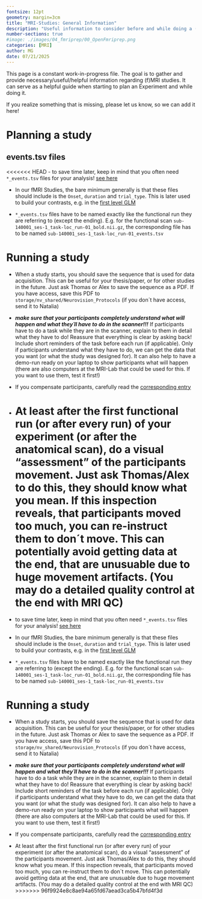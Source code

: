 ```yaml
---
fontsize: 12pt
geometry: margin=3cm
title: "MRI-Studies: General Information"
description: "Useful information to consider before and while doing a (f)MRI Study"
number-sections: true
#image: ./images/04_fmriprep/00_OpenFmriprep.png
categories: [MRI]
author: MG
date: 07/21/2025
---
```


This page is a constant work-in-progress file. The goal is to gather and provide necessary/useful/helpful information regarding (f)MRI studies. It can serve as a helpful guide when starting to plan an Experiment and while doing it.

If you realize something that is missing, please let us know, so we can add it here!

# Planning a study

## events.tsv files

<<<<<<< HEAD
-   to save time later, keep in mind that you often need `*_events.tsv` files for your analysis! [see here](https://bids-specification.readthedocs.io/en/stable/modality-specific-files/task-events.html)

-   In our fMRI Studies, the bare minimum generally is that these files should include is the `Onset`, `duration` and `trial_type`. This is later used to build your contrasts, e.g. in the [first level GLM](../../dicom_to_glm/first_level_glm_nilearn.qmd)

-   `*_events.tsv` files have to be named exactly like the functional run they are referring to (except the ending). E.g. for the functional scan `sub-140001_ses-1_task-loc_run-01_bold.nii.gz`, the corresponding file has to be named `sub-140001_ses-1_task-loc_run-01_events.tsv`

# Running a study

-   When a study starts, you should save the sequence that is used for data acquisition. This can be useful for your thesis/paper, or for other studies in the future. Just ask Thomas or Alex to save the sequence as a PDF. If you have access, save this PDF to `storage/nv_shared/Neurovision_Protocols` (if you don´t have access, send it to Natalia)

-   ***make sure that your participants completely understand what will happen and what they´ll have to do in the scanner!!!*** If participants have to do a task while they are in the scanner, explain to them in detail what they have to do! Reassure that everything is clear by asking back! Include short reminders of the task before each run (if applicable). Only if participants understand what they have to do, we can get the data that you want (or what the study was designed for). It can also help to have a demo-run ready on your laptop to show participants what will happen (there are also computers at the MRI-Lab that could be used for this. If you want to use them, test it first!)

-   If you compensate participants, carefully read the [corresponding entry](../../people/compensation/compensation.qmd)

-   At least after the first functional run (or after every run) of your experiment (or after the anatomical scan), do a visual "assessment" of the participants movement. Just ask Thomas/Alex to do this, they should know what you mean. If this inspection reveals, that participants moved too much, you can re-instruct them to don´t move. This can potentially avoid getting data at the end, that are unusuable due to huge movement artifacts. (You may do a detailed quality control at the end with MRI QC)
=======
- to save time later, keep in mind that you often need `*_events.tsv` files for your analysis! [see here](https://bids-specification.readthedocs.io/en/stable/modality-specific-files/task-events.html)

- In our fMRI Studies, the bare minimum generally is that these files should include is the `Onset`, `duration` and `trial_type`. This is later used to build your contrasts, e.g. in the [first level GLM](../../../dicom_to_glm/first_level_glm_nilearn.qmd)

- `*_events.tsv` files have to be named exactly like the functional run they are referring to (except the ending). E.g. for the functional scan `sub-140001_ses-1_task-loc_run-01_bold.nii.gz`, the corresponding file has to be named `sub-140001_ses-1_task-loc_run-01_events.tsv`


# Running a study

- When a study starts, you should save the sequence that is used for data acquisition. This can be useful for your thesis/paper, or for other studies in the future. Just ask Thomas or Alex to save the sequence as a PDF. If you have access, save this PDF to `storage/nv_shared/Neurovision_Protocols` (if you don´t have access, send it to Natalia)

- ***make sure that your participants completely understand what will happen and what they´ll have to do in the scanner!!!*** If participants have to do a task while they are in the scanner, explain to them in detail what they have to do! Reassure that everything is clear by asking back! Include short reminders of the task before each run (if applicable). Only if participants understand what they have to do, we can get the data that you want (or what the study was designed for). It can also help to have a demo-run ready on your laptop to show participants what will happen (there are also computers at the MRI-Lab that could be used for this. If you want to use them, test it first!)

- If you compensate participants, carefully read the [corresponding entry](../../people/compensation/compensation.qmd)

- At least after the first functional run (or after every run) of your experiment (or after the anatomical scan), do a visual "assessment" of the participants movement. Just ask Thomas/Alex to do this, they should know what you mean. If this inspection reveals, that participants moved too much, you can re-instruct them to don´t move. This can potentially avoid getting data at the end, that are unusuable due to huge movement artifacts. (You may do a detailed quality control at the end with MRI QC)
>>>>>>> 96f9924e8c8ae94a65fd67aead3ca5b47bfd4f3d
